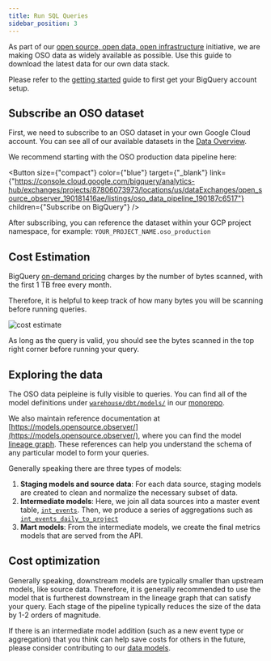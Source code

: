 ```yaml
---
title: Run SQL Queries
sidebar_position: 3
---
```



As part of our
[open source, open data, open infrastructure](../../blog/open-source-open-data-open-infra)
initiative, we are making OSO data as widely available as possible.
Use this guide to download the latest data for our own data stack.

Please refer to the
[getting started](../get-started/index.mdx)
guide to first get your BigQuery account setup.

## Subscribe an OSO dataset

First, we need to subscribe to an OSO dataset in your own
Google Cloud account. 
You can see all of our available datasets in the
[Data Overview](./overview/index.mdx).

We recommend starting with the OSO production data pipeline here:

<Button
  size={"compact"}
  color={"blue"}
  target={"_blank"}
  link={"https://console.cloud.google.com/bigquery/analytics-hub/exchanges/projects/87806073973/locations/us/dataExchanges/open_source_observer_190181416ae/listings/oso_data_pipeline_190187c6517"}
  children={"Subscribe on BigQuery"}
/>

After subscribing, you can reference the dataset
within your GCP project namespace, for example:
`YOUR_PROJECT_NAME.oso_production`


## Cost Estimation

BigQuery [on-demand pricing](https://cloud.google.com/bigquery/pricing)
charges by the number of bytes scanned,
with the first 1 TB free every month.

Therefore, it is helpful to keep track of how many bytes you will be
scanning before running queries.

![cost estimate](./bigquery_cost_estimate.png)

As long as the query is valid, you should see the
bytes scanned in the top right corner
before running your query.

## Exploring the data

The OSO data peipleine is fully visible to queries.
You can find all of the model definitions under
[`warehouse/dbt/models/`](https://github.com/opensource-observer/oso/tree/main/warehouse/dbt/models)
in our
[monorepo](https://github.com/opensource-observer/oso).

We also maintain reference documentation at
[https://models.opensource.observer/](https://models.opensource.observer/),
where you can find the model 
[lineage graph](https://models.opensource.observer/#!/overview?g_v=1).
These references can help you understand the schema 
of any particular model to form your queries.

Generally speaking there are three types of models:
1. **Staging models and source data**:
For each data source, staging models are created to clean and normalize
the necessary subset of data.
2. **Intermediate models**:
Here, we join all data sources into a master event table,
[`int_events`](https://models.opensource.observer/#!/model/model.opensource_observer.int_events).
Then, we produce a series of aggregations such as 
[`int_events_daily_to_project`](https://models.opensource.observer/#!/model/model.opensource_observer.int_events_daily_to_project)
3. **Mart models**:
From the intermediate models, we create the final metrics models
that are served from the API.

## Cost optimization

Generally speaking, downstream models are typically smaller
than upstream models, like source data.
Therefore, it is generally recommended to use the model
that is furtherest downstream in the lineage graph
that can satisfy your query.
Each stage of the pipeline typically reduces the size of the data
by 1-2 orders of magnitude.

If there is an intermediate model addition
(such as a new event type or aggregation)
that you think can help save costs for others in the future,
please consider contributing to our 
[data models](../contribute/impact-models.md).
